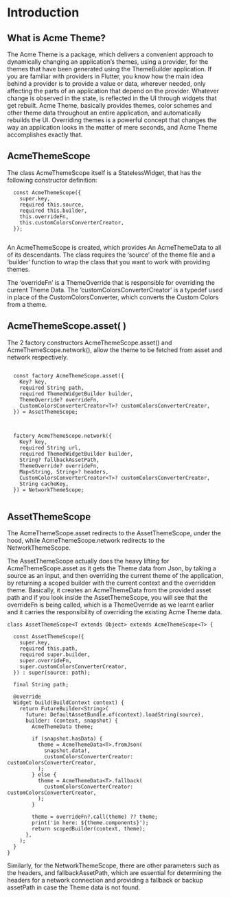 # Introduction

## What is Acme Theme?

The Acme Theme is a package, which delivers a convenient approach to dynamically changing an application’s themes, using a provider, for the themes that have been generated using the ThemeBuilder application. If you are familiar with providers in Flutter, you know how the main idea behind a provider is to provide a value or data, wherever needed, only affecting the parts of an application that depend on the provider. Whatever change is observed in the state, is reflected in the UI through widgets that get rebuilt. Acme Theme, basically provides themes, color schemes and other theme data throughout an entire application, and automatically rebuilds the UI. Overriding themes is a powerful concept that changes the way an application looks in the matter of mere seconds, and Acme Theme accomplishes exactly that.

## AcmeThemeScope

The class AcmeThemeScope itself is a StatelessWidget, that has the following constructor definition:

```
  const AcmeThemeScope({
    super.key,
    required this.source,
    required this.builder,
    this.overrideFn,
    this.customColorsConverterCreator,
  });
  
  ```
  
An AcmeThemeScope is created, which provides An AcmeThemeData to all of its descendants.
The class requires the ‘source’ of the theme file and a ‘builder’ function to wrap the class that you want to work with providing themes.

The ‘overrideFn’ is a ThemeOverride that is responsible for overriding the current Theme Data.
The ‘customColorsConverterCreator’ is a typedef used in place of the CustomColorsConverter, which converts the Custom Colors from a theme.

## AcmeThemeScope.asset( )

The 2 factory constructors AcmeThemeScope.asset() and AcmeThemeScope.network(), allow the theme to be fetched from asset and network respectively.

```

  const factory AcmeThemeScope.asset({
    Key? key,
    required String path,
    required ThemedWidgetBuilder builder,
    ThemeOverride? overrideFn,
    CustomColorsConverterCreator<T>? customColorsConverterCreator,
  }) = AssetThemeScope;
  
```

```

  factory AcmeThemeScope.network({
    Key? key,
    required String url,
    required ThemedWidgetBuilder builder,
    String? fallbackAssetPath,
    ThemeOverride? overrideFn,
    Map<String, String>? headers,
    CustomColorsConverterCreator<T>? customColorsConverterCreator,
    String cacheKey,
  }) = NetworkThemeScope;
  
 ```

## AssetThemeScope

The AcmeThemeScope.asset redirects to the AssetThemeScope, under the hood, while AcmeThemeScope.network redirects to the NetworkThemeScope.
 
The AssetThemeScope actually does the heavy lifting for AcmeThemeScope.asset as it gets the Theme data from Json, by taking a source as an input, and then overriding the current theme of the application, by returning a scoped builder with the current context and the overridden theme. Basically, it creates an AcmeThemeData from the provided asset path and if you look inside the AssetThemeScope, you will see that the overrideFn is being called, which is a ThemeOverride as we learnt earlier and it carries the responsibility of overriding the existing Acme Theme data.

```
class AssetThemeScope<T extends Object> extends AcmeThemeScope<T> {
  
  const AssetThemeScope({
    super.key,
    required this.path,
    required super.builder,
    super.overrideFn,
    super.customColorsConverterCreator,
  }) : super(source: path);

  final String path;

  @override
  Widget build(BuildContext context) {
    return FutureBuilder<String>(
      future: DefaultAssetBundle.of(context).loadString(source),
      builder: (context, snapshot) {
        AcmeThemeData theme;

        if (snapshot.hasData) {
          theme = AcmeThemeData<T>.fromJson(
            snapshot.data!,
            customColorsConverterCreator: customColorsConverterCreator,
          );
        } else {
          theme = AcmeThemeData<T>.fallback(
            customColorsConverterCreator: customColorsConverterCreator,
          );
        }

        theme = overrideFn?.call(theme) ?? theme;
        print('in here: ${theme.components}');
        return scopedBuilder(context, theme);
      },
    );
  }
}

```

Similarly, for the NetworkThemeScope, there are other parameters such as the headers, and fallbackAssetPath, which are essential for determining the headers for a network connection and providing a fallback or backup assetPath in case the Theme data is not found.
